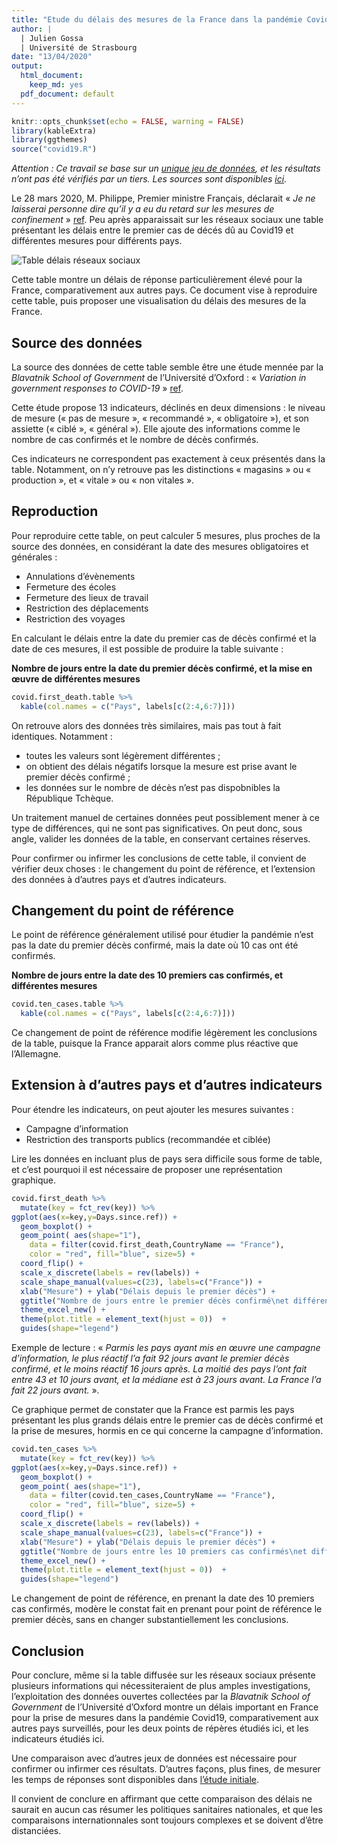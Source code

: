 ```yaml
---
title: "Etude du délais des mesures de la France dans la pandémie Covid19"
author: |
  | Julien Gossa
  | Université de Strasbourg
date: "13/04/2020"
output:
  html_document:
    keep_md: yes
  pdf_document: default
---
```


```r
knitr::opts_chunk$set(echo = FALSE, warning = FALSE)
library(kableExtra)
library(ggthemes)
source("covid19.R")
```

_Attention : Ce travail se base sur un [unique jeu de données](https://ocgptweb.azurewebsites.net/CSVDownload), et les résultats n'ont pas été vérifiés par un tiers. Les sources sont disponibles [ici](https://github.com/juliengossa/covid19)._

Le 28 mars 2020, M. Philippe, Premier ministre Français, déclarait « _Je ne laisserai personne dire qu'il y a eu du retard sur les mesures de confinement_ » [ref](https://www.huffingtonpost.fr/entry/direct-coronavirus-lepidemie-setend-la-moitie-du-monde-en-confinement_fr_5e7e3310c5b6cb9dc19f6953). Peu après apparaissait sur les réseaux sociaux une table présentant les délais entre le premier cas de décés dû au Covid19 et différentes mesures pour différents pays. 

![](table.jpeg "Table délais réseaux sociaux")

Cette table montre un délais de réponse particulièrement élevé pour la France, comparativement aux autres pays. Ce document vise à reproduire cette table, puis proposer une visualisation du délais des mesures de la France.

## Source des données 

La source des données de cette table semble être une étude mennée par la _Blavatnik School of Government_ de l'Université d'Oxford : « _Variation in government responses to COVID-19_ » [ref](https://www.bsg.ox.ac.uk/research/publications/variation-government-responses-covid-19).

Cette étude propose 13 indicateurs, déclinés en deux dimensions : le niveau de mesure (« pas de mesure », « recommandé », « obligatoire »), et son assiette (« ciblé », « général »). Elle ajoute des informations comme le nombre de cas confirmés et le nombre de décès confirmés. 

Ces indicateurs ne correspondent pas exactement à ceux présentés dans la table. Notamment, on n'y retrouve pas les distinctions « magasins » ou « production », et « vitale » ou « non vitales ».

## Reproduction

Pour reproduire cette table, on peut calculer 5 mesures, plus proches de la source des données, en considérant la date des mesures obligatoires et générales : 
  
  - Annulations d'évènements 
  - Fermeture des écoles
  - Fermeture des lieux de travail 
  - Restriction des déplacements
  - Restriction des voyages 
  
En calculant le délais entre la date du premier cas de décès confirmé et la date de ces mesures, il est possible de produire la table suivante :


__Nombre de jours entre la date du premier décès confirmé, et la mise en œuvre de différentes mesures__

```r
covid.first_death.table %>% 
  kable(col.names = c("Pays", labels[c(2:4,6:7)]))
```


On retrouve alors des données très similaires, mais pas tout à fait identiques. Notamment :

- toutes les valeurs sont légèrement différentes ;
- on obtient des délais négatifs lorsque la mesure est prise avant le premier décès confirmé ;
- les données sur le nombre de décès n'est pas dispobnibles la République Tchèque.

Un traitement manuel de certaines données peut possiblement mener à ce type de différences, qui ne sont pas significatives. On peut donc, sous angle, valider les données de la table, en conservant certaines réserves.

Pour confirmer ou infirmer les conclusions de cette table, il convient de vérifier deux choses : le changement du point de référence, et l'extension des données à d'autres pays et d'autres indicateurs.

## Changement du point de référence

Le point de référence généralement utilisé pour étudier la pandémie n'est pas la date du premier décès confirmé, mais la date où 10 cas ont été confirmés.

__Nombre de jours entre la date des 10 premiers cas confirmés, et différentes mesures__

```r
covid.ten_cases.table %>% 
  kable(col.names = c("Pays", labels[c(2:4,6:7)]))
```

Ce changement de point de référence modifie légèrement les conclusions de la table, puisque la France apparait alors comme plus réactive que l'Allemagne.

## Extension à d'autres pays et d'autres indicateurs

Pour étendre les indicateurs, on peut ajouter les mesures suivantes :

- Campagne d'information
- Restriction des transports publics (recommandée et ciblée)

Lire les données en incluant plus de pays sera difficile sous forme de table, et c'est pourquoi il est nécessaire de proposer une représentation graphique.

```r
covid.first_death %>%
  mutate(key = fct_rev(key)) %>%
ggplot(aes(x=key,y=Days.since.ref)) + 
  geom_boxplot() +
  geom_point( aes(shape="1"),
    data = filter(covid.first_death,CountryName == "France"),
    color = "red", fill="blue", size=5) +
  coord_flip() +
  scale_x_discrete(labels = rev(labels)) +
  scale_shape_manual(values=c(23), labels=c("France")) +
  xlab("Mesure") + ylab("Délais depuis le premier décès") +
  ggtitle("Nombre de jours entre le premier décès confirmé\net différentes mesures") +
  theme_excel_new() +
  theme(plot.title = element_text(hjust = 0))  +
  guides(shape="legend")

```

Exemple de lecture : « _Parmis les pays ayant mis en œuvre une campagne d'information, le plus réactif l'a fait 92 jours avant le premier décès confirmé, et le moins réactif 16 jours après. La moitié des pays l'ont fait entre 43 et 10 jours avant, et la médiane est à 23 jours avant. La France l'a fait 22 jours avant._ ».

Ce graphique permet de constater que la France est parmis les pays présentant les plus grands délais entre le premier cas de décès confirmé et la prise de mesures, hormis en ce qui concerne la campagne d'information.


```r
covid.ten_cases %>%
  mutate(key = fct_rev(key)) %>%
ggplot(aes(x=key,y=Days.since.ref)) + 
  geom_boxplot() +
  geom_point( aes(shape="1"),
    data = filter(covid.ten_cases,CountryName == "France"),
    color = "red", fill="blue", size=5) +
  coord_flip() +
  scale_x_discrete(labels = rev(labels)) +
  scale_shape_manual(values=c(23), labels=c("France")) +
  xlab("Mesure") + ylab("Délais depuis le premier décès") +
  ggtitle("Nombre de jours entre les 10 premiers cas confirmés\net différentes mesures") +
  theme_excel_new() +
  theme(plot.title = element_text(hjust = 0))  +
  guides(shape="legend")

```

Le changement de point de référence, en prenant la date des 10 premiers cas confirmés, modère le constat fait en prenant pour point de référence le premier décès, sans en changer substantiellement les conclusions.

## Conclusion

Pour conclure, même si la table diffusée sur les réseaux sociaux présente plusieurs informations qui nécessiteraient de plus amples investigations, l'exploitation des données ouvertes collectées par la _Blavatnik School of Government_ de l'Université d'Oxford montre un délais important en France pour la prise de mesures dans la pandémie Covid19, comparativement aux autres pays surveillés, pour les deux points de répères étudiés ici, et les indicateurs étudiés ici.

Une comparaison avec d'autres jeux de données est nécessaire pour confirmer ou infirmer ces résultats. D'autres façons, plus fines, de mesurer les temps de réponses sont disponibles dans [l'étude initiale](https://www.bsg.ox.ac.uk/research/publications/variation-government-responses-covid-19).

Il convient de conclure en affirmant que cette comparaison des délais ne saurait en aucun cas résumer les politiques sanitaires nationales, et que les comparaisons internationnales sont toujours complexes et se doivent d'être distanciées. 
